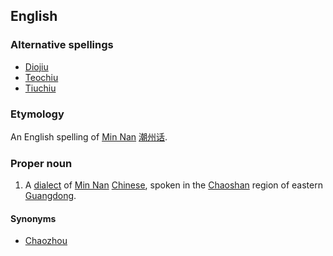 ==English==

===Alternative spellings===
* [[Diojiu]]
* [[Teochiu]]
* [[Tiuchiu]]

===Etymology===
An English spelling of [[w:Min Nan|Min Nan]] [[潮州话]].

===Proper noun===
{{en-proper-noun}}
{{wikipedia|Teochew (dialect)}}

# A [[dialect]] of [[Min Nan]] [[Chinese]], spoken in the [[Chaoshan]] region of eastern [[Guangdong]].

====Synonyms====
* {{i-c|dialect}} [[Chaozhou]] <!-- from Mandarin rather than Min Nan -->